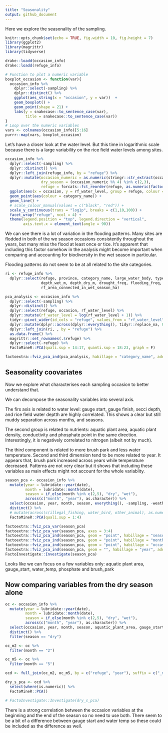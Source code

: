 ```yaml
---
title: "Seasonality"
output: github_document
---
```


Here we explore the seasonality of the sampling. 

```r
knitr::opts_chunk$set(echo = TRUE, fig.width = 10, fig.height = 7)
library(ggplot2)
library(magrittr)
library(tidyverse)
```

```r
drake::loadd(occasion_info)
drake::loadd(refuge_info)
```

```r
# Function to plot a numeric variable
boxplot_occasion <- function(var){
  occasion_info %>%
    dplyr::select(-sampling) %>%
    dplyr::distinct() %>%
    ggplot(aes_string(x = "occasion", y = var))  +
    geom_boxplot() +
    geom_point(shape = 21) +
    labs(y = snakecase::to_sentence_case(var), 
         title = snakecase::to_sentence_case(var))
}
# Loop over the numeric variables
vars <- colnames(occasion_info)[5:16]
purrr::map(vars, boxplot_occasion)
```

Let's have a closer look at the water level. But this time in logarithmic scale because there is a large variability on the rice field water levels among sites. 

```r
occasion_info %>%
  dplyr::select(-sampling) %>%
  dplyr::distinct() %>%
  dplyr::left_join(refuge_info, by = "refuge") %>%
  dplyr::mutate(occasion_numeric = as.numeric(stringr::str_extract(occasion, "[0-9]+")), 
                dry_season = (occasion_numeric %% 4) %in% c(2,3), 
                refuge = forcats::fct_reorder(refuge, as.numeric(factor(category_name)))) %>%
  ggplot(aes(x = occasion, y = rf_water_level, group = refuge, colour = category_name)) +
  geom_point(aes(colour = category_name)) +
  geom_line() +
  # scale_colour_manual(values = c("black", "red")) +
  scale_y_continuous(trans = "log1p", breaks = c(1,10,100)) +
  facet_wrap("refuge", ncol = 4) +
  theme(legend.position = "top", legend.direction = "vertical", 
        axis.text.x = element_text(angle = 90))
```

We can see there is a lot of variation in the flooding patterns. Many sites are flodded in both of the we season occasions consistently throughout the years, but many miss the flood at least once or tice. It's apparent that including this factor somehow in the analysis might become important when comparing and accounting for biodiversity in the wet season in particular. 

Flooding patterns do not seem to be at all related to the site categories. 

```r
ri <- refuge_info %>%
  dplyr::select(refuge, province, category_name, large_water_body, type_inlet_outlet, 
                depth_wet_m, depth_dry_m, drought_freq, flooding_freq, rf_area_connected_in_dry_season_ha, 
                rf_area_connected_in_wet_season_ha)

pca_analysis <- occasion_info %>%
  dplyr::select(-sampling) %>%
  dplyr::distinct() %>%
  dplyr::select(refuge, occasion, rf_water_level) %>%
  dplyr::mutate(rf_water_level = log(rf_water_level + 1)) %>%
  tidyr::pivot_wider(id_cols = "refuge", values_from = "rf_water_level", names_from = "occasion") %>% 
  dplyr::mutate(dplyr::across(dplyr::everything(), tidyr::replace_na, 0)) %>% 
  dplyr::left_join(ri, , by = "refuge") %>% 
  as.data.frame() %>%
  magrittr::set_rownames(.$refuge) %>%
  dplyr::select(-refuge) %>% 
  FactoMineR::PCA(quali.sup = 14:17, quanti.sup = 18:23, graph = F)

factoextra::fviz_pca_ind(pca_analysis, habillage = "category_name", addEllipses = T)
```

## Seasonality coovariates

Now we explore what characterises each sampling occasion to better understand that. 

We can decompose the seasonality variables into several axis. 

The firs axis is related to water level: gauge start, gauge finish, secci depth, and rice field water deptth are highly correlated. This shows a clear but still muddy separation across months, and seasons. 

The second group is related to nutrients: aquatic plant area, aquatic plant density, conductivity and phosphate point in the same direction. Interestingly, it is negatively correlated to nitrogen (albeit not by much).

The third component is related to more brush park and less water temperature. Second and third dimension tend to be more related to year. It appears that, brush park increased across years while temperature decreased. Patterns are not very clear but it shows that including these variables as main effects might not account for the whole variablity. 

```r
season_pca <- occasion_info %>%
  mutate(year = lubridate::year(date),
         month = lubridate::month(date), 
         season = if_else(month %in% c(2,5), "dry", "wet"), 
         across(c("month", "year"), as.character)) %>%
  select(occasion, year, month, season, everything(), -sampling, -weather, -date, - refuge, -illegal_fishing, -water_bird, -other_animal, -total_hours) %>% 
  distinct() %>%
  # mutate(across(c(illegal_fishing, water_bird, other_animal), as.numeric)) %>%
  FactoMineR::PCA(quali.sup = 1:4)

factoextra::fviz_pca_var(season_pca)
factoextra::fviz_pca_var(season_pca, axes = 3:4)
factoextra::fviz_pca_ind(season_pca, geom = "point", habillage = "season", addEllipses = T)
factoextra::fviz_pca_ind(season_pca, geom = "point", habillage = "month", addEllipses = T)
factoextra::fviz_pca_ind(season_pca, geom = "point", habillage = "occasion", addEllipses = T, axes = 3:4)
factoextra::fviz_pca_ind(season_pca, geom = "", habillage = "year", addEllipses = T, axes = 3:4)
FactoInvestigate::Investigate(season_pca)
```

Looks like we can focus on a few variables only: aquatic plant area, gauge_start, water_temp, phosphate and brush_park

## Now comparing variables from the dry season alone

```r
oc <- occasion_info %>%
  mutate(year = lubridate::year(date),
         month = lubridate::month(date), 
         season = if_else(month %in% c(2,5), "dry", "wet"), 
         across(c("month", "year"), as.character)) %>%
  select(occasion, year, month, season, aquatic_plant_area, gauge_start, water_temp, phosphate, brush_park, refuge) %>%
  distinct() %>%
  filter(season == "dry")

oc_m2 <- oc %>%
  filter(month == "2")

oc_m5 <- oc %>%
  filter(month == "5")

ocd <- full_join(oc_m2, oc_m5, by = c("refuge", "year"), suffix = c("_m2", "_m5"))

dry_s_pca <- ocd %>%
  select(where(is.numeric)) %>%
  FactoMineR::PCA()

# FactoInvestigate::Investigate(dry_s_pca)
```

There is a strong correlation between the occasion variables at the beginning and the end of the season so no need to use both. There seem to be a bit of a difference between gauge start and water temp so these could be included as the difference as well. 
